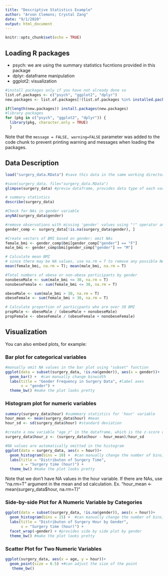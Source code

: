 ```yaml
---
title: "Descriptive Statistics Example"
author: "Arvon Clemons; Crystal Zang"
date: "9/1/2020"
output: html_document
---
```


```r
knitr::opts_chunk$set(echo = TRUE)
```

## Loading R packages
* psych: we are using the summary statistics fucntions provided in this package   
* dplyr: dataframe manipulation   
* ggplot2: visualization    
```r
#install packages only if you have not already done so 
list.of.packages <- c("psych", "ggplot2", "dplyr")
new.packages <- list.of.packages[!(list.of.packages %in% installed.packages()[,"Package"])]

if(length(new.packages)) install.packages(new.packages)
#library packages
for (pkg in c("psych", "ggplot2", "dplyr")) {
  library(pkg, character.only = TRUE)
  }
```
Note that the `message = FALSE, warning=FALSE` parameter was added to the code chunk to prevent printing warning and messages when loading the packages.

## Data Description

```r
load("surgery_data.RData") #save this data in the same working directory of the rmd file, i.e. in the same folder. You can also click on the Rdata to load it into your RStudio.

#save(surgery_data, file="surgery_data.RData")
glimpse(surgery_data) #previw dataframe, provides data type of each variable: numeric (dbl meaning double precision floating point number), character (chr)

# summary statistics
describe(surgery_data)

#Check for NAs in gender variable
anyNA(surgery_data$gender)

#remove observations with missing 'gender' values using "!" operator and is.na() function
gender_comp <- surgery_data[!is.na(surgery_data$gender), ]

#Create vectors of BMI based on gender; omit NAs
female_bmi <- gender_comp$bmi[gender_comp["gender"] == "F"]
male_bmi <- gender_comp$bmi[gender_comp["gender"] == "M"]

# Calculate mean BMI
# since there may be NA values, use na.rm = T to remove any possible NAs when calculating the mean
mean(female_bmi, na.rm = T); mean(male_bmi, na.rm = T)

#Total numbers of obese or non-obese participants by gender
nonobeseMale <- sum(male_bmi <= 30, na.rm = T)
nonobeseFemale <- sum(female_bmi <= 30, na.rm = T)

obeseMale <- sum(male_bmi > 30, na.rm = T)
obeseFemale <- sum(female_bmi > 30, na.rm = T)

# Calculate proportion of participants who are over 30 BMI
propMale <- obeseMale / (obeseMale + nonobeseMale)
propFemale <- obeseFemale / (obeseFemale + nonobeseFemale)
```

## Visualization

You can also embed plots, for example:

### Bar plot for categorical variables
```r
#manually omit NA values in the bar plot using "subset" function
ggplot(data = subset(surgery_data, !is.na(gender)), aes(x = gender))+
  geom_bar() +  #can manually change binwidth
  labs(title = "Gender Frequency in Surgery Data", #label axes
       x = "gender") +
  theme_bw() #make the plot looks pretty

```

### Histogram plot for numeric variables

```r
summary(surgery_data$hour) #summmary statistics for 'hour' variable
hour_mean <- mean(surgery_data$hour) #mean 
hour_sd <- sd(surgery_data$hour) #standard deviation

#create a new variable "age_z" in the dataframe, which is the z-score of the age variable
surgery_data$hour_z <- (surgery_data$hour - hour_mean)/hour_sd

#NA values are automatically omitted in the histogram
ggplot(data = surgery_data, aes(x = hour))+
  geom_histogram(bins = 10) +  #can manually change the number of bins, now we have 10 bins
  labs(title = "Distributon of Surgery Time",
       x = "Surgery time (hour)") +
  theme_bw() #make the plot looks pretty
```

Note that we don't have NA values in the hour variable. If there are NAs, use "na.rm=T" argument in the mean and sd calculation.
Ex. "hour_mean <- mean(surgery_data$hour, na.rm=T)"



### Side-by-side Plot for A Numeric Variable by Categories
```r
ggplot(data = subset(surgery_data, !is.na(gender)), aes(x = hour))+  
  geom_histogram(bins = 15) +  #can manually change the number of bins, now we have 15 bins
  labs(title = "Distributon of Surgery Hour by Gender",
       x = "Surgery time (hour)") +
  facet_wrap(~gender) + #provides side by side plot by gender
  theme_bw() #make the plot looks pretty
```

### Scatter Plot for Two Numeric Variables 
```r
ggplot(surgery_data, aes(x = age, y = hour))+ 
  geom_point(size = 0.5) +#can adjust the size of the point
   theme_bw() 
```


